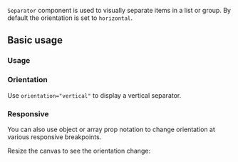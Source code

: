 
<ax-layout />

`Separator` component is used to visually separate items in a list or group. By default the orientation is set to `horizontal`.

## Basic usage

### Usage

<ax-demo name="separator/usage" />

### Orientation

Use `orientation="vertical"` to display a vertical separator.

<ax-demo name="separator/vertical-usage" />

### Responsive

You can also use object or array prop notation to change orientation at various responsive breakpoints.

<Callout>Resize the canvas to see the orientation change:</Callout>

<ax-demo
  iframe="/components/separator/demo/"
  height="150"
  name="separator/responsive-usage"
/>
